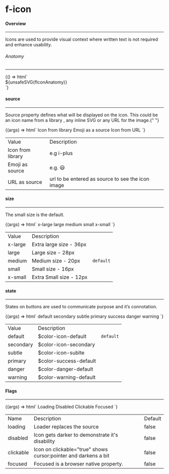 
<Meta title="Components/f-icon" />

<h1 class="margin-btm-36">f-icon</h1>
<h4 class="margin-btm-8">Overview</h4>
<hr class="margin-btm-24" />
<p class="margin-btm-24">
  Icons are used to provide visual context where written text is not required and enhance usability.
</p>
<h6 class="margin-btm-4">Anatomy</h6>
<hr class="margin-btm-16" />

<Story name="Anatomy">
  {() => html`<div class="align-center">${unsafeSVG(fIconAnatomy)}</div>`}
</Story>

<h4 class="margin-btm-8 margin-tp-36">source</h4>
<hr class="margin-btm-24" />
<p class="margin-btm-24">
  Source property defines what will be displayed on the icon. This could be an icon name from a
  library , any inline SVG or any URL for the image.{" "}
</p>

<Canvas>
  <Story name="source">
    {(args) => html`<f-div gap="medium" padding="x-large" direction="row" align="middle-center">
      <f-div padding="large" gap="medium" direction="column" width="hug-content">
        <f-div height="hug-content" padding="none" align="middle-center">
          <f-text variant="para" size="large" weight="medium">Icon from library</f-text>
        </f-div>
        <f-div height="hug-content" padding="none" align="middle-center">
          <f-icon source="i-plus"></f-icon>
        </f-div>
      </f-div>
      <f-div padding="large" gap="medium" direction="column" width="hug-content">
        <f-div height="hug-content" padding="none" align="middle-center">
          <f-text variant="para" size="large" weight="medium">Emoji as a source</f-text>
        </f-div>
        <f-div height="hug-content" padding="none" align="middle-center" overflow="hidden">
          <f-icon source="😃"></f-icon>
        </f-div>
      </f-div>
      <f-div padding="large" gap="medium" direction="column" width="hug-content">
        <f-div height="hug-content" padding="none" align="middle-center">
          <f-text variant="para" size="large" weight="medium">Icon from URL</f-text>
        </f-div>
        <f-div height="hug-content" padding="none" align="middle-center" overflow="hidden">
          <f-icon
            source="https://upload.wikimedia.org/wikipedia/commons/thumb/3/35/Information_icon.svg/1024px-Information_icon.svg.png"
          ></f-icon>
        </f-div>
      </f-div>
    </f-div>`}
  </Story>
</Canvas>

<table class="custom-table">
  <tbody>
    <tr>
      <td>Value</td>
      <td>Description</td>
      <td></td>
    </tr>
    <tr>
      <td>Icon from library</td>
      <td>e.g i-plus</td>
      <td></td>
    </tr>
    <tr>
      <td>Emoji as source</td>
      <td>e.g. 😃</td>
      <td></td>
    </tr>
    <tr>
      <td>URL as source</td>
      <td>url to be entered as source to see the icon image</td>
      <td></td>
    </tr>
  </tbody>
</table>

<h4 class="margin-btm-8 margin-tp-36">size</h4>
<hr class="margin-btm-24" />
<p class="margin-btm-24">The small size is the default.</p>

<Canvas>
  <Story name="size">
    {(args) => html`<f-div gap="medium" padding="x-large" align="middle-center">
      <f-div padding="large" gap="medium" direction="column" width="hug-content">
        <f-div height="hug-content" padding="none" align="middle-center">
          <f-text variant="para" size="large" weight="medium">x-large</f-text>
        </f-div>
        <f-div height="hug-content" padding="none" align="middle-center">
          <f-icon source="i-plus" size="x-large"></f-icon>
        </f-div>
      </f-div>
      <f-div padding="large" gap="medium" direction="column" width="hug-content">
        <f-div height="hug-content" padding="none" align="middle-center">
          <f-text variant="para" size="large" weight="medium">large<f-text>
        </f-div>
        <f-div height="hug-content" padding="none" align="middle-center">
          <f-icon source="i-plus" size="large"></f-icon>
        </f-div>
      </f-div>
      <f-div padding="large" gap="medium" direction="column" width="hug-content">
        <f-div height="hug-content" padding="none" align="middle-center">
          <f-text variant="para" size="large" weight="medium">medium</f-text>
        </f-div>
        <f-div height="hug-content" padding="none" align="middle-center">
          <f-icon source="i-plus" size="medium"></f-icon>
        </f-div>
      </f-div>
      <f-div padding="large" gap="medium" direction="column" width="hug-content">
        <f-div height="hug-content" padding="none" align="middle-center">
          <f-text variant="para" size="large" weight="medium">small<f-text>
        </f-div>
        <f-div height="hug-content" padding="none" align="middle-center">
          <f-icon source="i-plus" size="small"></f-icon>
        </f-div>
      </f-div>
      <f-div padding="large" gap="medium" direction="column" width="hug-content">
        <f-div height="hug-content" padding="none" align="middle-center">
          <f-text variant="para" size="large" weight="medium">x-small</f-text>
        </f-div>
        <f-div height="hug-content" padding="none" align="middle-center">
          <f-icon source="i-plus" size="x-small"></f-icon>
        </f-div>
      </f-div>
    </f-div>`}
  </Story>
</Canvas>

<table class="custom-table">
  <tbody>
    <tr>
      <td>Value</td>
      <td>Description</td>
      <td></td>
    </tr>
    <tr>
      <td>x-large</td>
      <td>Extra large size - 36px</td>
      <td></td>
    </tr>
    <tr>
      <td>large</td>
      <td>Large size - 28px</td>
      <td></td>
    </tr>
    <tr>
      <td>medium</td>
      <td>Medium size - 20px</td>
      <td>
        <code>default</code>
      </td>
    </tr>
    <tr>
      <td>small</td>
      <td>Small size - 16px</td>
      <td></td>
    </tr>
    <tr>
      <td>x-small</td>
      <td>Extra Small size - 12px</td>
      <td></td>
    </tr>
  </tbody>
</table>

<h4 class="margin-btm-8 margin-tp-36">state</h4>
<hr class="margin-btm-24" />
<p class="margin-btm-24">States on buttons are used to communicate purpose and it’s connotation.</p>

<Canvas>
  <Story name="state">
    {(args) => html`<f-div gap="medium" padding="x-large" align="middle-center">
      <f-div padding="large" gap="medium" direction="column" width="hug-content">
        <f-div height="hug-content" padding="none" align="middle-center">
          <f-text variant="para" size="large" weight="medium">default</f-text>
        </f-div>
        <f-div height="hug-content" padding="none" align="middle-center">
          <f-icon source="i-plus" size="x-large" state="default"></f-icon>
        </f-div>
      </f-div>
      <f-div padding="large" gap="medium" direction="column" width="hug-content">
        <f-div height="hug-content" padding="none" align="middle-center">
          <f-text variant="para" size="large" weight="medium">secondary<f-text>
        </f-div>
        <f-div height="hug-content" padding="none" align="middle-center">
          <f-icon source="i-plus" size="x-large" state="secondary"></f-icon>
        </f-div>
      </f-div>
      <f-div padding="large" gap="medium" direction="column" width="hug-content">
        <f-div height="hug-content" padding="none" align="middle-center">
          <f-text variant="para" size="large" weight="medium">subtle</f-text>
        </f-div>
        <f-div height="hug-content" padding="none" align="middle-center">
          <f-icon source="i-plus" size="x-large" state="subtle"></f-icon>
        </f-div>
      </f-div>
      <f-div padding="large" gap="medium" direction="column" width="hug-content">
        <f-div height="hug-content" padding="none" align="middle-center">
          <f-text variant="para" size="large" weight="medium">primary<f-text>
        </f-div>
        <f-div height="hug-content" padding="none" align="middle-center">
          <f-icon source="i-plus" size="x-large" state="primary"></f-icon>
        </f-div>
      </f-div>
      <f-div padding="large" gap="medium" direction="column" width="hug-content">
        <f-div height="hug-content" padding="none" align="middle-center">
          <f-text variant="para" size="large" weight="medium">success</f-text>
        </f-div>
        <f-div height="hug-content" padding="none" align="middle-center">
          <f-icon source="i-plus" size="x-large" state="success"></f-icon>
        </f-div>
      </f-div>
            <f-div padding="large" gap="medium" direction="column" width="hug-content">
        <f-div height="hug-content" padding="none" align="middle-center">
          <f-text variant="para" size="large" weight="medium">danger</f-text>
        </f-div>
        <f-div height="hug-content" padding="none" align="middle-center">
          <f-icon source="i-plus" size="x-large" state="danger"></f-icon>
        </f-div>
      </f-div>
            <f-div padding="large" gap="medium" direction="column" width="hug-content">
        <f-div height="hug-content" padding="none" align="middle-center">
          <f-text variant="para" size="large" weight="medium">warning</f-text>
        </f-div>
        <f-div height="hug-content" padding="none" align="middle-center">
          <f-icon source="i-plus" size="x-large" state="warning"></f-icon>
        </f-div>
      </f-div>
    </f-div>`}
  </Story>
</Canvas>

<table class="custom-table">
  <tbody>
    <tr>
      <td>Value</td>
      <td>Description</td>
      <td></td>
    </tr>
    <tr>
      <td>default</td>
      <td>
        <a>$color-icon-default</a>
      </td>
      <td>
        <code>default</code>
      </td>
    </tr>
    <tr>
      <td>secondary</td>
      <td>
        <a>$color-icon-secondary</a>
      </td>
      <td></td>
    </tr>
    <tr>
      <td>subtle</td>
      <td>
        <a>$color-icon-sublte</a>
      </td>
      <td></td>
    </tr>
    <tr>
      <td>primary</td>
      <td>
        <a>$color-success-default</a>
      </td>
      <td></td>
    </tr>
    <tr>
      <td>danger</td>
      <td>
        <a>$color-danger-default</a>
      </td>
      <td></td>
    </tr>
    <tr>
      <td>warning</td>
      <td>
        <a>$color-warning-default</a>
      </td>
      <td></td>
    </tr>
  </tbody>
</table>

<h4 class="margin-btm-8 margin-tp-36">Flags</h4>
<hr class="margin-btm-24" />

<Canvas>
  <Story name="Flags">
    {(args) => html`<f-div gap="large" padding="x-large" direction="column">
      <f-div height="hug-content" padding="none">
        <f-text variant="para" size="large" weight="medium">Loading</f-text>
      </f-div>
      <f-div padding="none" direction="row" gap="x-large" overflow="hidden">
        <f-icon source="i-plus" state="primary" size="x-large"></f-icon>
        <f-icon source="i-plus" state="primary" size="x-large" loading=${true}></f-icon>
      </f-div>
      <f-div height="hug-content" padding="none">
        <f-text variant="para" size="large" weight="medium">Disabled</f-text>
      </f-div>
      <f-div padding="none" direction="row" gap="x-large">
        <f-icon source="i-plus" state="primary" size="x-large"></f-icon>
        <f-icon source="i-plus" state="primary" size="x-large" disabled=${true}></f-icon>
      </f-div>
      <f-div height="hug-content" padding="none">
        <f-text variant="para" size="large" weight="medium">Clickable</f-text>
      </f-div>
      <f-div padding="none" direction="row" gap="x-large">
        <f-icon source="i-plus" state="primary" size="x-large" clickable=${true}></f-icon>
      </f-div>
      <f-div height="hug-content" padding="none">
        <f-text variant="para" size="large" weight="medium">Focused</f-text>
      </f-div>
      <f-div padding="none" direction="row" gap="x-large">
        <f-icon source="i-plus" state="primary" size="x-large"></f-icon>
        <f-icon source="i-plus" state="primary" size="x-large" focused=${true}></f-icon>
      </f-div>
    </f-div>`}
  </Story>
</Canvas>

<table class="custom-table">
  <tbody>
    <tr>
      <td>Name</td>
      <td>Description</td>
      <td>Default</td>
    </tr>
    <tr>
      <td>loading</td>
      <td>Loader replaces the source</td>
      <td>false</td>
    </tr>
    <tr>
      <td>disabled</td>
      <td>Icon gets darker to demonstrate it's disability</td>
      <td>false </td>
    </tr>
    <tr>
      <td>clickable</td>
      <td>Icon on clickable="true" shows cursor:pointer and darkens a bit</td>
      <td>false</td>
    </tr>
    <tr>
      <td>focused</td>
      <td>Focused is a browser native property.</td>
      <td>false</td>
    </tr>
  </tbody>
</table>
